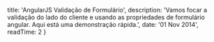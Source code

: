 
  title: 'AngularJS Validação de Formulário',
  description: 'Vamos focar a validação do lado do cliente e usando as propriedades de formulário angular. Aqui está uma demonstração rápida.',
  date: '01 Nov 2014',
  readTime: 2
}


